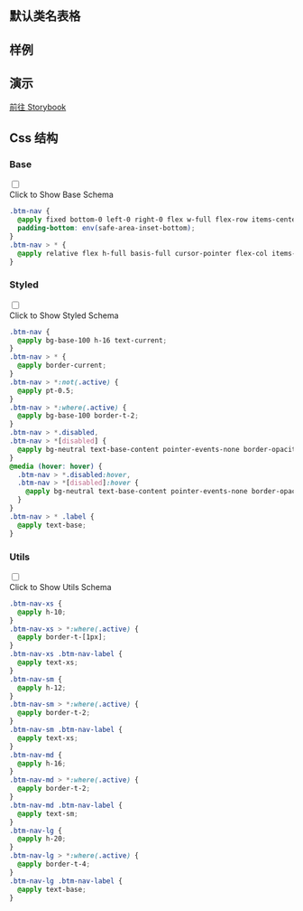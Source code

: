 

## 默认类名表格
  
<CssTable name="bottom-navigation" />
  
## 样例
  
<Demo></Demo>

## 演示
  
[前往 Storybook](https://story.ui.icebreaker.top/?path=/docs/navigation-bottom-navigation--docs)
  
## Css 结构


### Base

<div className="collapse">
<input type="checkbox" /> 
<div class="collapse-title px-0">
<span class="btn">Click to Show Base Schema</span>
</div>
<div class="collapse-content"> 

```css
.btm-nav {
  @apply fixed bottom-0 left-0 right-0 flex w-full flex-row items-center justify-around;
  padding-bottom: env(safe-area-inset-bottom);
}
.btm-nav > * {
  @apply relative flex h-full basis-full cursor-pointer flex-col items-center justify-center gap-1;
}

```

</div>
</div>



### Styled

<div className="collapse">
<input type="checkbox" /> 
<div class="collapse-title px-0">
<span class="btn">Click to Show Styled Schema</span>
</div>
<div class="collapse-content"> 

```css
.btm-nav {
  @apply bg-base-100 h-16 text-current;
}
.btm-nav > * {
  @apply border-current;
}
.btm-nav > *:not(.active) {
  @apply pt-0.5;
}
.btm-nav > *:where(.active) {
  @apply bg-base-100 border-t-2;
}
.btm-nav > *.disabled,
.btm-nav > *[disabled] {
  @apply bg-neutral text-base-content pointer-events-none border-opacity-0 bg-opacity-10 text-opacity-20;
}
@media (hover: hover) {
  .btm-nav > *.disabled:hover,
  .btm-nav > *[disabled]:hover {
    @apply bg-neutral text-base-content pointer-events-none border-opacity-0 bg-opacity-10 text-opacity-20;
  }
}
.btm-nav > * .label {
  @apply text-base;
}

```

</div>
</div>



### Utils

<div className="collapse">
<input type="checkbox" /> 
<div class="collapse-title px-0">
<span class="btn">Click to Show Utils Schema</span>
</div>
<div class="collapse-content"> 

```css
.btm-nav-xs {
  @apply h-10;
}
.btm-nav-xs > *:where(.active) {
  @apply border-t-[1px];
}
.btm-nav-xs .btm-nav-label {
  @apply text-xs;
}
.btm-nav-sm {
  @apply h-12;
}
.btm-nav-sm > *:where(.active) {
  @apply border-t-2;
}
.btm-nav-sm .btm-nav-label {
  @apply text-xs;
}
.btm-nav-md {
  @apply h-16;
}
.btm-nav-md > *:where(.active) {
  @apply border-t-2;
}
.btm-nav-md .btm-nav-label {
  @apply text-sm;
}
.btm-nav-lg {
  @apply h-20;
}
.btm-nav-lg > *:where(.active) {
  @apply border-t-4;
}
.btm-nav-lg .btm-nav-label {
  @apply text-base;
}

```

</div>
</div>



